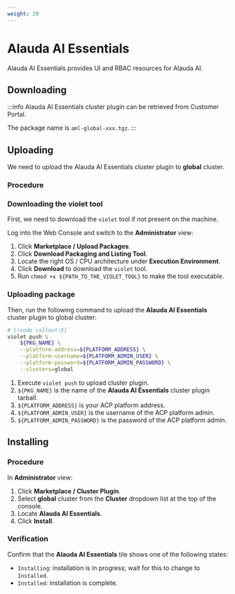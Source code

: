 ```yaml
---
weight: 20
---
```


# Alauda AI Essentials

Alauda AI Essentials provides UI and RBAC resources for Alauda AI.

## Downloading

:::info
Alauda AI Essentials cluster plugin can be retrieved from Customer Portal.

The package name is `aml-global-xxx.tgz`.
:::

## Uploading

We need to upload the Alauda AI Essentials cluster plugin to **global** cluster.

### Procedure

<Steps>

### Downloading the violet tool

First, we need to download the `violet` tool if not present on the machine.

Log into the Web Console and switch to the **Administrator** view:

1. Click **Marketplace / Upload Packages**.
2. Click **Download Packaging and Listing Tool**.
3. Locate the right OS / CPU architecture under **Execution Environment**.
4. Click **Download** to download the `violet` tool.
5. Run `chmod +x ${PATH_TO_THE_VIOLET_TOOL}` to make the tool executable.

### Uploading package

Then, run the following command to upload the **Alauda AI Essentials** cluster plugin to global cluster:

```bash
# [!code callout:5]
violet push \
    ${PKG_NAME} \
    --platform-address=${PLATFORM_ADDRESS} \
    --platform-username=${PLATFORM_ADMIN_USER} \
    --platform-password=${PLATFORM_ADMIN_PASSWORD} \
    --clusters=global
```

<Callouts>

1. Execute `violet push` to upload cluster plugin.
2. `${PKG_NAME}` is the name of the **Alauda AI Essentials** cluster plugin tarball.
3. `${PLATFORM_ADDRESS}` is your ACP platform address.
4. `${PLATFORM_ADMIN_USER}` is the username of the ACP platform admin.
5. `${PLATFORM_ADMIN_PASSWORD}` is the password of the ACP platform admin.

</Callouts>

</Steps>

## Installing

### Procedure

In **Administrator** view:

1. Click **Marketplace / Cluster Plugin**.
2. Select **global** cluster from the **Cluster** dropdown list at the top of the console.
3. Locate **Alauda AI Essentials**.
4. Click **Install**.

### Verification

Confirm that the **Alauda AI Essentials** tile shows one of the following states:

- `Installing`: installation is in progress; wait for this to change to `Installed`.
- `Installed`: installation is complete.
